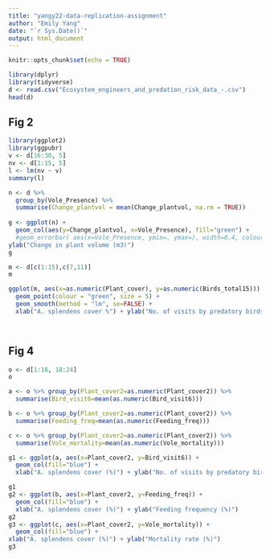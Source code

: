 ```yaml
---
title: "yangy22-data-replication-assignment"
author: "Emily Yang"
date: "`r Sys.Date()`"
output: html_document
---
```


```r
knitr::opts_chunk$set(echo = TRUE)
```

```r
library(dplyr)
library(tidyverse)
d <- read.csv("Ecosystem_engineers_and_predation_risk_data_-.csv")
head(d)

```
## Fig 2
 
```r

library(ggplot2)
library(ggpubr)
v <- d[16:30, 5]
nv <- d[1:15, 5]
l <- lm(nv ~ v)
summary(l)

n <- d %>%
  group_by(Vole_Presence) %>%
  summarise(Change_plantvol = mean(Change_plantvol, na.rm = TRUE))
  
g <- ggplot(n) +
  geom_col(aes(y=Change_plantvol, x=Vole_Presence), fill="green") +
  #geom_errorbar( aes(x=Vole_Presence, ymin=, ymax=), width=0.4, colour="orange", alpha=0.9, size=1.3) + 
ylab("Change in plant volume (m3)")
g

m <- d[c(1:15),c(7,11)] 
m

ggplot(m, aes(x=as.numeric(Plant_cover), y=as.numeric(Birds_total15))) +
  geom_point(colour = "green", size = 5) + 
  geom_smooth(method = "lm", se=FALSE) +
  xlab("A. splendens cover %") + ylab("No. of visits by predatory birds/plot")

  
```
 
## Fig 4
```r


o <- d[1:18, 18:24]
o

a <- o %>% group_by(Plant_cover2=as.numeric(Plant_cover2)) %>% 
  summarise(Bird_visit6=mean(as.numeric(Bird_visit6)))

b <- o %>% group_by(Plant_cover2=as.numeric(Plant_cover2)) %>% 
  summarise(Feeding_freq=mean(as.numeric(Feeding_freq))) 

c <- o %>% group_by(Plant_cover2=as.numeric(Plant_cover2)) %>% 
  summarise(Vole_mortality=mean(as.numeric(Vole_mortality)))

g1 <- ggplot(a, aes(x=Plant_cover2, y=Bird_visit6)) +
  geom_col(fill="blue") + 
  xlab("A. splendens cover (%)") + ylab("No. of visits by predatory birds/plot")

g1
g2 <- ggplot(b, aes(x=Plant_cover2, y=Feeding_freq)) +
  geom_col(fill="blue") +
  xlab("A. splendens cover (%)") + ylab("Feeding frequency (%)")
g2
g3 <- ggplot(c, aes(x=Plant_cover2, y=Vole_mortality)) +
  geom_col(fill="blue") +
xlab("A. splendens cover (%)") + ylab("Mortality rate (%)")
g3

```


